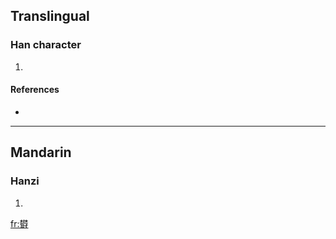 ==Translingual==

===Han character===
{{Han char|rn=75|rad=木|as=18|sn=22|four=|canj=木木月日戈 (DDBAI)}}

# {{defn|Han|sort=木18}}

====References====
* {{Han ref|kx=0563.231|hdz=80022.010|uh=6B0E|ud=27406}}

----

==Mandarin==

===Hanzi===
{{cmn-hanzi|pin=[[yù]] ([[yu4]])|wg=yü<sup>4</sup>}}

# {{defn|Mandarin}}

[[fr:欎]]
